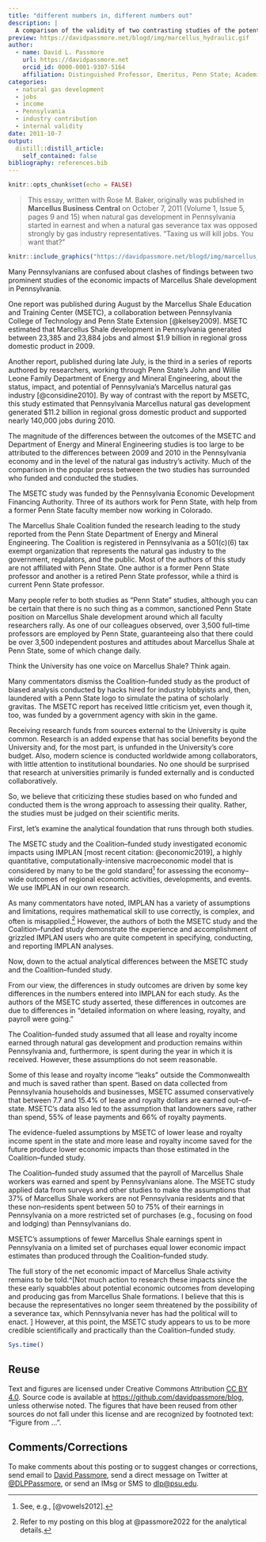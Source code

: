 ```yaml
---
title: "different numbers in, different numbers out"
description: |
  A comparison of the validity of two contrasting studies of the potential economic impact of Marcellus Shale natural gas extraction ...published in 2011
preview: https://davidpassmore.net/blogd/img/marcellus_hydraulic.gif
author:
  - name: David L. Passmore
    url: https://davidpassmore.net
    orcid_id: 0000-0001-9307-5164
    affiliation: Distinguished Professor, Emeritus, Penn State; Academic Visitor, University of Pittsburgh
categories:
  - natural gas development
  - jobs
  - income 
  - Pennsylvania
  - industry contribution
  - internal validity
date: 2011-10-7
output:
  distill::distill_article:
    self_contained: false
bibliography: references.bib
---
```


```r
knitr::opts_chunk$set(echo = FALSE)
```

> This essay, written with Rose M. Baker, originally was published in **Marcellus Business Central** on October 7, 2011 (Volume 1, Issue 5, pages 9 and 15) when natural gas development in Pennsylvania started in earnest and when a natural gas severance tax was opposed strongly by gas industry representatives. "Taxing us will kill jobs. You want that?"

```r
knitr::include_graphics("https://davidpassmore.net/blogd/img/marcellus_hydraulic.gif")
```


Many Pennsylvanians are confused about clashes of findings between two prominent studies of the economic impacts of Marcellus Shale development in Pennsylvania.

One report was published during August by the Marcellus Shale Education and Training Center (MSETC), a collaboration between Pennsylvania College of Technology and Penn State Extension [@kelsey2009]. MSETC estimated that Marcellus Shale development in Pennsylvania generated between 23,385 and 23,884 jobs and almost \$1.9 billion in regional gross domestic product in 2009.

Another report, published during late July, is the third in a series of reports authored by researchers, working through Penn State's John and Willie Leone Family Department of Energy and Mineral Engineering, about the status, impact, and potential of Pennsylvania's Marcellus natural gas industry [@considine2010]. By way of contrast with the report by MSETC, this study estimated that Pennsylvania Marcellus natural gas development generated \$11.2 billion in regional gross domestic product and supported nearly 140,000 jobs during 2010.

The magnitude of the differences between the outcomes of the MSETC and Department of Energy and Mineral Engineering studies is too large to be attributed to the differences between 2009 and 2010 in the Pennsylvania economy and in the level of the natural gas industry's activity. Much of the comparison in the popular press between the two studies has surrounded who funded and conducted the studies.

The MSETC study was funded by the Pennsylvania Economic Development Financing Authority. Three of its authors work for Penn State, with help from a former Penn State faculty member now working in Colorado.

The Marcellus Shale Coalition funded the research leading to the study reported from the Penn State Department of Energy and Mineral Engineering. The Coalition is registered in Pennsylvania as a 501(c)(6) tax exempt organization that represents the natural gas industry to the government, regulators, and the public. Most of the authors of this study are not affiliated with Penn State. One author is a former Penn State professor and another is a retired Penn State professor, while a third is current Penn State professor.

Many people refer to both studies as "Penn State" studies, although you can be certain that there is no such thing as a common, sanctioned Penn State position on Marcellus Shale development around which all faculty researchers rally. As one of our colleagues observed, over 3,500 full--time professors are employed by Penn State, guaranteeing also that there could be over 3,500 independent postures and attitudes about Marcellus Shale at Penn State, some of which change daily.

Think the University has one voice on Marcellus Shale? Think again.

Many commentators dismiss the Coalition--funded study as the product of biased analysis conducted by hacks hired for industry lobbyists and, then, laundered with a Penn State logo to simulate the patina of scholarly gravitas. The MSETC report has received little criticism yet, even though it, too, was funded by a government agency with skin in the game.

Receiving research funds from sources external to the University is quite common. Research is an added expense that has social benefits beyond the University and, for the most part, is unfunded in the University's core budget. Also, modern science is conducted worldwide among collaborators, with little attention to institutional boundaries. No one should be surprised that research at universities primarily is funded externally and is conducted collaboratively.

So, we believe that criticizing these studies based on who funded and conducted them is the wrong approach to assessing their quality. Rather, the studies must be judged on their scientific merits.

First, let's examine the analytical foundation that runs through both studies.

The MSETC study and the Coalition--funded study investigated economic impacts using IMPLAN [most recent citation: @economic2019], a highly quantitative, computationally-intensive macroeconomic model that is considered by many to be the gold standard[^2] for assessing the economy--wide outcomes of regional economic activities, developments, and events. We use IMPLAN in our own research.

[^2]: See, e.g., [@vowels2012].

As many commentators have noted, IMPLAN has a variety of assumptions and limitations, requires mathematical skill to use correctly, is complex, and often is misapplied.[^3] However, the authors of both the MSETC study and the Coalition--funded study demonstrate the experience and accomplishment of grizzled IMPLAN users who are quite competent in specifying, conducting, and reporting IMPLAN analyses.

[^3]: Refer to my posting on this blog at @passmore2022 for the analytical details.

Now, down to the actual analytical differences between the MSETC study and the Coalition--funded study.

From our view, the differences in study outcomes are driven by some key differences in the numbers entered into IMPLAN for each study. As the authors of the MSETC study asserted, these differences in outcomes are due to differences in "detailed information on where leasing, royalty, and payroll were going."

The Coalition--funded study assumed that all lease and royalty income earned through natural gas development and production remains within Pennsylvania and, furthermore, is spent during the year in which it is received. However, these assumptions do not seem reasonable.

Some of this lease and royalty income "leaks" outside the Commonwealth and much is saved rather than spent. Based on data collected from Pennsylvania households and businesses, MSETC assumed conservatively that between 7.7 and 15.4% of lease and royalty dollars are earned out--of--state. MSETC's data also led to the assumption that landowners save, rather than spend, 55% of lease payments and 66% of royalty payments.

The evidence-fueled assumptions by MSETC of lower lease and royalty income spent in the state and more lease and royalty income saved for the future produce lower economic impacts than those estimated in the Coalition--funded study.

The Coalition--funded study assumed that the payroll of Marcellus Shale workers was earned and spent by Pennsylvanians alone. The MSETC study applied data from surveys and other studies to make the assumptions that 37% of Marcellus Shale workers are not Pennsylvania residents and that these non--residents spent between 50 to 75% of their earnings in Pennsylvania on a more restricted set of purchases (e.g., focusing on food and lodging) than Pennsylvanians do.

MSETC's assumptions of fewer Marcellus Shale earnings spent in Pennsylvania on a limited set of purchases equal lower economic impact estimates than produced through the Coalition--funded study.

The full story of the net economic impact of Marcellus Shale activity remains to be told.\^[Not much action to research these impacts since the these early squabbles about potential economic outcomes from developing and producing gas from Marcellus Shale formations. I believe that this is because the representatives no longer seem threatened by the possibility of a severance tax, which Pennsylvania never has had the political will to enact. ] However, at this point, the MSETC study appears to us to be more credible scientifically and practically than the Coalition--funded study.

```r
Sys.time()
```

## Reuse {.appendix}

Text and figures are licensed under Creative Commons Attribution [CC BY 4.0](https://creativecommons.org/licenses/by-sa/4.0/). Source code is available at <https://github.com/davidpassmore/blog>, unless otherwise noted. The figures that have been reused from other sources do not fall under this license and are recognized by footnoted text: "Figure from ...".

## Comments/Corrections {.appendix}

To make comments about this posting or to suggest changes or corrections, send email to [David Passmore](mailto:dlp@davidpassmore.net), send a direct message on Twitter at [\@DLPPassmore](https://twitter.com/dlppassmore), or send an IMsg or SMS to [dlp\@psu.edu](mailto:dlp@psu.edu){.email}.

